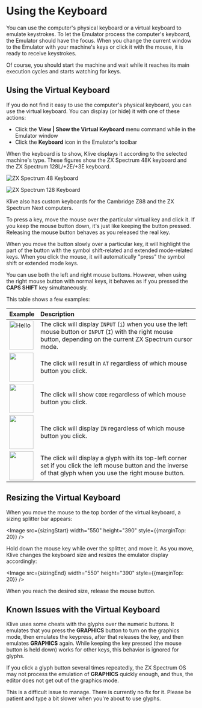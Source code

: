  
# Using the Keyboard

You can use the computer's physical keyboard or a virtual keyboard to emulate keystrokes. To let the Emulator process the computer's keyboard, the Emulator should have the focus. When you change the current window to the Emulator with your machine's keys or click it with the mouse, it is ready to receive keystrokes.

Of course, you should start the machine and wait while it reaches its main execution cycles and starts watching for keys.

## Using the Virtual Keyboard

If you do not find it easy to use the computer's physical keyboard, you can use the virtual keyboard. You can display (or hide) it with one of these actions:

- Click the **View | Show the Virtual Keyboard** menu command while in the Emulator window
- Click the **Keyboard** icon in the Emulator's toolbar

When the keyboard is to show, Klive displays it according to the selected machine's type. These figures show the ZX Spectrum 48K keyboard and the ZX Spectrum 128L/+2E/+3E keyboard.

![ZX Spectrum 48 Keyboard](/images/getting-started/sp48-keyboard.png)

![ZX Spectrum 128 Keyboard](/images/getting-started/sp128-keyboard.png)

<Callout type="info" emoji="💡">
Klive also has custom keyboards for the Cambridge Z88 and the ZX Spectrum Next computers.
</Callout>

To press a key, move the mouse over the particular virtual key and click it. If you keep the mouse button down, it's just like keeping the button pressed. Releasing the mouse button behaves as you released the real key.

When you move the button slowly over a particular key, it will highlight the part of the button with the symbol shift-related and extended mode-related keys. When you click the mouse, it will automatically "press" the symbol shift or extended mode keys. 

You can use both the left and right mouse buttons. However, when using the right mouse button with normal keys, it behaves as if you pressed the **CAPS SHIFT** key simultaneously.

This table shows a few examples:

| Example | Description
|-|:-|
| <Image src={mainKey} alt="Hello" width="64" height="77" /> | The click will display `INPUT` (`i`) when you use the left mouse button or `INPUT` (`I`) with the right mouse button, depending on the current ZX Spectrum cursor mode. |
| <Image src={symbolKey} width="64" height="77" /> | The click will result in `AT` regardless of which mouse button you click. |
| <Image src={aboveKey} width="64" height="77" /> | The click will show `CODE` regardless of which mouse button you click. |
| <Image src={belowKey} width="64" height="90" /> | The click will display `IN` regardless of which mouse button you click. |
| <Image src={glyphKey} width="64" height="77" /> | The click will display a glyph with its top-left corner set if you click the left mouse button and the inverse of that glyph when you use the right mouse button. |

## Resizing the Virtual Keyboard

When you move the mouse to the top border of the virtual keyboard, a sizing splitter bar appears:

<Image src={sizingStart} width="550" height="390" style={{marginTop: 20}} />

Hold down the mouse key while over the splitter, and move it. As you move, Klive changes the keyboard size and resizes the emulator display accordingly:

<Image src={sizingEnd} width="550" height="390" style={{marginTop: 20}} />

When you reach the desired size, release the mouse button.

## Known Issues with the Virtual Keyboard

Klive uses some cheats with the glyphs over the numeric buttons. It emulates that you press the **GRAPHICS** button to turn on the graphics mode, then emulates the keypress, after that releases the key, and then emulates **GRAPHICS** again. While keeping the key pressed (the mouse button is held down) works for other keys, this behavior is ignored for glyphs.

If you click a glyph button several times repeatedly, the ZX Spectrum OS may not process the emulation of **GRAPHICS** quickly enough, and thus, the editor does not get out of the graphics mode. 

<Callout type="info" emoji="💡">
This is a difficult issue to manage. There is currently no fix for it. Please be patient and type a bit slower when you're about to use glyphs.
</Callout>
 
